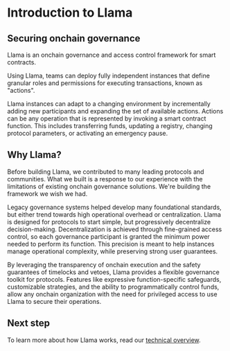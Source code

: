 # Introduction to Llama

## Securing onchain governance

Llama is an onchain governance and access control framework for smart contracts.

Using Llama, teams can deploy fully independent instances that define granular roles and permissions for executing transactions, known as "actions".

Llama instances can adapt to a changing environment by incrementally adding new participants and expanding the set of available actions. Actions can be any operation that is represented by invoking a smart contract function. This includes transferring funds, updating a registry, changing protocol parameters, or activating an emergency pause.

## Why Llama?

Before building Llama, we contributed to many leading protocols and communities. What we built is a response to our experience with the limitations of existing onchain governance solutions. We're building the framework we wish we had.

Legacy governance systems helped develop many foundational standards, but either trend towards high operational overhead or centralization. Llama is designed for protocols to start simple, but progressively decentralize decision-making. Decentralization is achieved through fine-grained access control, so each governance participant is granted the minimum power needed to perform its function. This precision is meant to help instances manage operational complexity, while preserving strong user guarantees.

By leveraging the transparency of onchain execution and the safety guarantees of timelocks and vetoes, Llama provides a flexible governance toolkit for protocols. Features like expressive function-specific safeguards, customizable strategies, and the ability to programmatically control funds, allow any onchain organization with the need for privileged access to use Llama to secure their operations.

## Next step

To learn more about how Llama works, read our [technical overview](/framework/overview).
